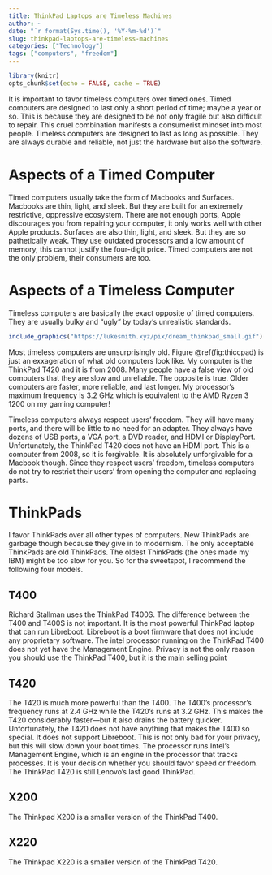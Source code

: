 ```yaml
---
title: ThinkPad Laptops are Timeless Machines
author: ~
date: "`r format(Sys.time(), '%Y-%m-%d')`"
slug: thinkpad-laptops-are-timeless-machines
categories: ["Technology"]
tags: ["computers", "freedom"]
---
```

```r
library(knitr)
opts_chunk$set(echo = FALSE, cache = TRUE)
```

It is important to favor timeless computers over timed ones.
Timed computers are designed to last only a short period of time; maybe a year or so.
This is because they are designed to be not only fragile but also difficult to repair.
This cruel combination manifests a consumerist mindset into most people.
Timeless computers are designed to last as long as possible.
They are always durable and reliable, not just the hardware but also the software.

# Aspects of a Timed Computer

Timed computers usually take the form of Macbooks and Surfaces.
Macbooks are thin, light, and sleek.
But they are built for an extremely restrictive, oppressive ecosystem.
There are not enough ports, Apple discourages you from repairing your computer, it only works well with other Apple products.
Surfaces are also thin, light, and sleek.
But they are so pathetically weak.
They use outdated processors and a low amount of memory, this cannot justify the four-digit price.
Timed computers are not the only problem, their consumers are too.

# Aspects of a Timeless Computer

Timeless computers are basically the exact opposite of timed computers.
They are usually bulky and "ugly" by today's unrealistic standards.

```r
include_graphics("https://lukesmith.xyz/pix/dream_thinkpad_small.gif")
```

Most timeless computers are unsurprisingly old.
Figure \@ref(fig:thiccpad) is just an exxageration of what old computers look like.
My computer is the ThinkPad T420 and it is from 2008.
Many people have a false view of old computers that they are slow and unreliable.
The opposite is true.
Older computers are faster, more reliable, and last longer.
My processor's maximum frequency is 3.2 GHz which is equivalent to the AMD Ryzen 3 1200 on my gaming computer!

Timeless computers always respect users' freedom.
They will have many ports, and there will be little to no need for an adapter.
They always have dozens of USB ports, a VGA port, a DVD reader, and HDMI or DisplayPort.
Unfortunately, the ThinkPad T420 does not have an HDMI port.
This is a computer from 2008, so it is forgivable.
It is absolutely unforgivable for a Macbook though.
Since they respect users' freedom, timeless computers do not try to restrict their users' from opening the computer and replacing parts.

# ThinkPads

I favor ThinkPads over all other types of computers.
New ThinkPads are garbage though because they give in to modernism.
The only acceptable ThinkPads are old ThinkPads.
The oldest ThinkPads (the ones made my IBM) might be too slow for you.
So for the sweetspot, I recommend the following four models.

## T400

Richard Stallman uses the ThinkPad T400S.
The difference between the T400 and T400S is not important.
It is the most powerful ThinkPad laptop that can run Libreboot.
Libreboot is a boot firmware that does not include any proprietary software.
The intel processor running on the ThinkPad T400 does not yet have the Management Engine.
Privacy is not the only reason you should use the ThinkPad T400, but it is the main selling point

## T420

The T420 is much more powerful than the T400.
The T400's processor's frequency runs at 2.4 GHz while the T420's runs at 3.2 GHz.
This makes the T420 considerably faster—but it also drains the battery quicker.
Unfortunately, the T420 does not have anything that makes the T400 so special.
It does not support Libreboot.
This is not only bad for your privacy, but this will slow down your boot times.
The processor runs Intel's Management Engine, which is an engine in the processor that tracks processes.
It is your decision whether you should favor speed or freedom.
The ThinkPad T420 is still Lenovo's last good ThinkPad.

## X200

The Thinkpad X200 is a smaller version of the ThinkPad T400.

## X220

The Thinkpad X220 is a smaller version of the ThinkPad T420.
